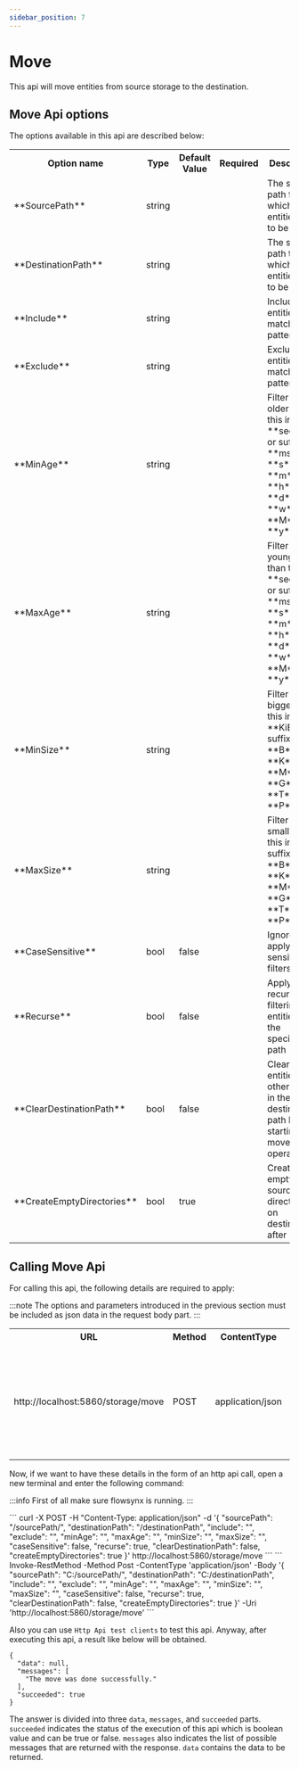 ```yaml
---
sidebar_position: 7
---
```


# Move

This api will move entities from source storage to the destination.

## Move Api options
The options available in this api are described below:

<table>
  <tr>
    <th>Option name</th>
    <th>Type</th>
    <th>Default Value</th>
    <th>Required</th>
    <th>Description</th>
  </tr>
  <tr>
    <td>**SourcePath**</td>
    <td class="centering">string</td>
    <td class="centering"></td>
    <td class="centering greenIcon"><IIcon icon="mdi:check" height="32" /></td>
    <td>The storage path from which the entities are to be moved</td>
  </tr>
  <tr>
    <td>**DestinationPath**</td>
    <td class="centering">string</td>
    <td class="centering"></td>
    <td class="centering greenIcon"><IIcon icon="mdi:check" height="32" /></td>
    <td>The storage path to which the entities are to be moved</td>
  </tr>
  <tr>
    <td>**Include**</td>
    <td class="centering">string</td>
    <td class="centering"></td>
    <td></td>
    <td>Include entities matching pattern</td>
  </tr>
  <tr>
    <td>**Exclude**</td>
    <td class="centering">string</td>
    <td class="centering"></td>
    <td></td>
    <td>Exclude entities matching pattern</td>
  </tr>
  <tr>
    <td>**MinAge**</td>
    <td class="centering">string</td>
    <td class="centering"></td>
    <td></td>
    <td>Filter entities older than this in **second** or suffix<br />**ms** | **s** | **m** | **h** | **d** | **w** | **M** | **y**</td>
  </tr>
  <tr>
    <td>**MaxAge**</td>
    <td class="centering">string</td>
    <td class="centering"></td>
    <td></td>
    <td>Filter entities younger than this in **second** or suffix<br />**ms** | **s** | **m** | **h** | **d** | **w** | **M** | **y**</td>
  </tr>
  <tr>
    <td>**MinSize**</td>
    <td class="centering">string</td>
    <td class="centering"></td>
    <td></td>
    <td>Filter entities bigger than this in **KiB** or suffix<br />**B** | **K** | **M** | **G** | **T** | **P**</td>
  </tr>
  <tr>
    <td>**MaxSize**</td>
    <td class="centering">string</td>
    <td class="centering"></td>
    <td></td>
    <td>Filter entities smaller than this in KiB or suffix<br />**B** | **K** | **M** | **G** | **T** | **P**</td>
  </tr>
  <tr>
    <td>**CaseSensitive**</td>
    <td class="centering">bool</td>
    <td class="centering">false</td>
    <td></td>
    <td>Ignore or apply case sensitive in filters</td>
  </tr>
  <tr>
    <td>**Recurse**</td>
    <td class="centering">bool</td>
    <td class="centering">false</td>
    <td></td>
    <td>Apply recursion on filtering entities in the specified path</td>
  </tr>
  <tr>
    <td>**ClearDestinationPath**</td>
    <td class="centering">bool</td>
    <td class="centering">false</td>
    <td></td>
    <td>Clearing all entities and other things in the destination path before starting the move operation</td>
  </tr>
  <tr>
    <td>**CreateEmptyDirectories**</td>
    <td class="centering">bool</td>
    <td class="centering">true</td>
    <td></td>
    <td>Create empty source directories on destination after move</td>
  </tr>
</table>

## Calling Move Api
For calling this api, the following details are required to apply:

:::note
The options and parameters introduced in the previous section must be included as json data in the request body part.
:::

<table class="table">
  <tr>
    <th>URL</th>
    <th>Method</th>
    <th>ContentType</th>
    <th>Body</th>
  </tr>
  <tr>
    <td>http://localhost:5860/storage/move</td>
    <td class="centering">POST</td>
    <td class="centering">application/json</td>
    <td>
      ```json
      {
        "sourcePath": <STRING VALUE>,
        "destinationPath": <STRING VALUE>,
        "include": <STRING VALUE>,
        "exclude": <STRING VALUE>,
        "minAge": <STRING VALUE>,
        "maxAge": <STRING VALUE>,
        "minSize": <STRING VALUE>,
        "maxSize": <STRING VALUE>,
        "caseSensitive": <BOOLEAN VALUE>,
        "recurse": <BOOLEAN VALUE>,
        "clearDestinationPath": <BOOLEAN VALUE>,
        "createEmptyDirectories": <BOOLEAN VALUE>
      }
      ```
    </td>
  </tr>
</table>

Now, if we want to have these details in the form of an http api call, open a new terminal and enter the following command:

:::info
First of all make sure flowsynx is running.
:::


<Tabs groupId="httpApi">
  <TabItem value="bashHttpApi" label="HTTP API (Bash)">
  ```
  curl -X POST -H "Content-Type: application/json" -d '{ "sourcePath": "/sourcePath/", "destinationPath": "/destinationPath", "include": "", "exclude": "", "minAge": "", "maxAge": "", "minSize": "", "maxSize": "", "caseSensitive": false, "recurse": true, "clearDestinationPath": false, "createEmptyDirectories": true }' http://localhost:5860/storage/move
  ```
  </TabItem>
  <TabItem value="powershellHttpApi" label="HTTP API (PowerShell)">
  ```
  Invoke-RestMethod -Method Post -ContentType 'application/json' -Body '{ "sourcePath": "C:/sourcePath/", "destinationPath": "C:/destinationPath", "include": "", "exclude": "", "minAge": "", "maxAge": "", "minSize": "", "maxSize": "", "caseSensitive": false, "recurse": true, "clearDestinationPath": false, "createEmptyDirectories": true }' -Uri 'http://localhost:5860/storage/move'
  ```
  </TabItem>
</Tabs>

Also you can use `Http Api test clients` to test this api. Anyway, after executing this api, a result like below will be obtained.
```
{
  "data": null,
  "messages": [
    "The move was done successfully."
  ],
  "succeeded": true
}
```

The answer is divided into three `data`, `messages`, and `succeeded` parts. 
`succeeded` indicates the status of the execution of this api which is boolean value and can be true or false. 
`messages` also indicates the list of possible messages that are returned with the response. 
`data` contains the data to be returned.